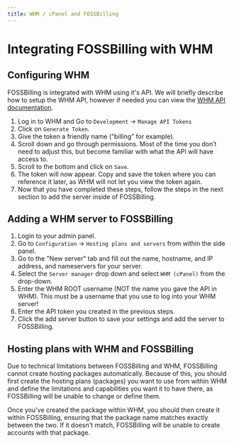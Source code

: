 ```yaml
---
title: WHM / cPanel and FOSSBilling
---
```


# Integrating FOSSBilling with WHM 
	
## Configuring WHM

FOSSBilling is integrated with WHM using it's API. We will briefly describe how to setup the WHM API, however if needed you can view the [WHM API documentation](https://docs.cpanel.net/whm/development/manage-api-tokens-in-whm/).

1. Log in to WHM and Go to `Development` -> `Manage API Tokens`
2. Click on `Generate Token`.
3. Give the token a friendly name (“billing” for example).
4. Scroll down and go through permissions. Most of the time you don’t need to adjust this, but become familiar with what the API will have access to. 
5. Scroll to the bottom and click on `Save`.
6. The token will now appear. Copy and save the token where you can reference it later, as WHM will not let you view the token again. 
7. Now that you have completed these steps, follow the steps in the next section to add the server inside of FOSSBilling.


## Adding a WHM server to FOSSBilling

1. Login to your admin panel.
2. Go to `Configuration` -> `Hosting plans and servers` from within the side panel.
3. Go to the "New server" tab and fill out the name, hostname, and IP address, and nameservers for your server.
4. Select the `Server manager` drop down and select `WHM (cPanel)` from the drop-down.
5. Enter the WHM ROOT username (NOT the name you gave the API in WHM). This must be a username that you use to log into your WHM server!
6. Enter the API token you created in the previous steps.
7. Click the add server button to save your settings and add the server to FOSSBilling.

## Hosting plans with WHM and FOSSBilling

Due to technical limitations between FOSSBilling and WHM, FOSSBilling cannot create hosting packages automatically.
Because of this, you should first create the hosting plans (packages) you want to use from within WHM and define the limitations and capabilities you want it to have there, as FOSSBilling will be unable to change or define them.

Once you've created the package within WHM, you should then create it within FOSSBilling, ensuring that the package name matches exactly between the two. If it doesn't match, FOSSBilling will be unable to create accounts with that package.
